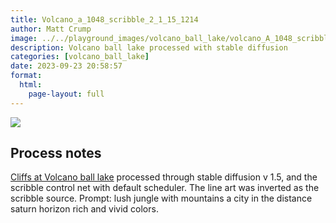 ```yaml
---
title: Volcano_a_1048_scribble_2_1_15_1214
author: Matt Crump
image: ../../playground_images/volcano_ball_lake/volcano_A_1048_scribble_2_1_15_1214.jpeg
description: Volcano ball lake processed with stable diffusion
categories: [volcano_ball_lake]
date: 2023-09-23 20:58:57
format:
  html:
    page-layout: full
---
```


![](../../playground_images/volcano_ball_lake/volcano_A_1048_scribble_2_1_15_1214.jpeg)

## Process notes

[Cliffs at Volcano ball lake](https://www.crumplab.com/things/things/commissions/The_Cliffs_Of_Volcano_Ball_Lake.html) processed through stable diffusion v 1.5, and the scribble control net with default scheduler. The line art was inverted as the scribble source. Prompt: lush jungle with mountains a city in the distance saturn horizon rich and vivid colors.


